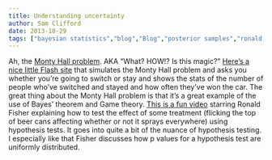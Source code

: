 ```yaml
---
title: Understanding uncertainty
author: Sam Clifford
date: 2013-10-29
tags: ["bayesian statistics","blog","Blog","posterior samples","ronald fisher","statistics","video"]
---
```


Ah, the [Monty Hall problem](http://en.wikipedia.org/wiki/Monty_Hall_problem). AKA "What? HOW!? Is this magic?" [Here's a nice little Flash site](http://www.stayorswitch.com/) that simulates the Monty Hall problem and asks you whether you're going to switch or stay and shows the stats of the number of people who've switched and stayed and how often they've won the car. The great thing about the Monty Hall problem is that it's a great example of the use of Bayes' theorem and Game theory. [This is a fun video](http://www.youtube.com/watch?feature=player_detailpage&v=bVMVGHkt2cg) starring Ronald Fisher explaining how to test the effect of some treatment (flicking the top of beer cans affecting whether or not it sprays everywhere) using hypothesis tests. It goes into quite a bit of the nuance of hypothesis testing. I especially like that Fisher discusses how p values for a hypothesis test are uniformly distributed.